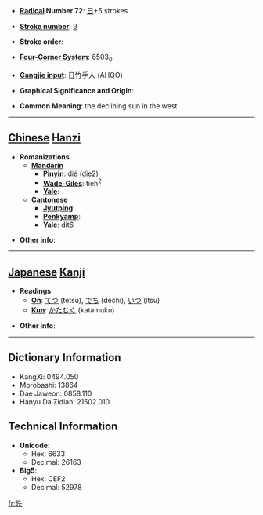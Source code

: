 * '''[[Wiktionary:Chinese radical index| Radical]] Number 72''': [[Wiktionary:Chinese radical index 日|日]]+5 strokes

* '''[[Wiktionary:Chinese total strokes index|Stroke number]]''': [[Wiktionary:Chinese total strokes index 9|9]]

* '''Stroke order''': 

* '''[[Wiktionary:Chinese four corner index|Four-Corner System]]''': 6503<sub>0</sub>

* '''[[Wiktionary:Chinese Cangjie index|Cangjie input]]''': 日竹手人 (AHQO)

* '''Graphical Significance and Origin''': 

* '''Common Meaning''': the declining sun in the west

----

== [[Chinese]] [[Hanzi]] ==

* '''Romanizations'''
** '''[[Mandarin]]'''
*** '''[[Pinyin]]''': dié (die2)
*** '''[[Wade-Giles]]''': tieh<sup>2</sup>
*** '''[[Yale]]''': 
** '''[[Cantonese]]'''
*** '''[[Jyutping]]''':
*** '''[[Penkyamp]]''': 
*** '''[[Yale]]''': dit6

* '''Other info''': 

----

== [[Japanese]] [[Kanji]] ==

* '''Readings'''
** '''[[On]]''': [[てつ]] (tetsu), [[でち]] (dechi), [[いつ]] (itsu)
** '''[[Kun]]''': [[かたむく]] (katamuku)

* '''Other info''':  

----

== Dictionary Information ==

* KangXi: 0494.050
* Morobashi: 13864
* Dae Jaweon: 0858.110
* Hanyu Da Zidian: 21502.010

== Technical Information ==

* '''Unicode''':
** Hex: 6633
** Decimal: 26163
* '''Big5''':
** Hex: CEF2
** Decimal: 52978

[[fr:昳]]